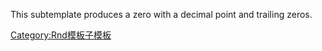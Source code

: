 <includeonly>{{rnd/-|0|{{{2}}}}}</includeonly><noinclude>This subtemplate produces a zero with a decimal point and trailing zeros.
[[Category:Rnd模板子模板]]</noinclude>